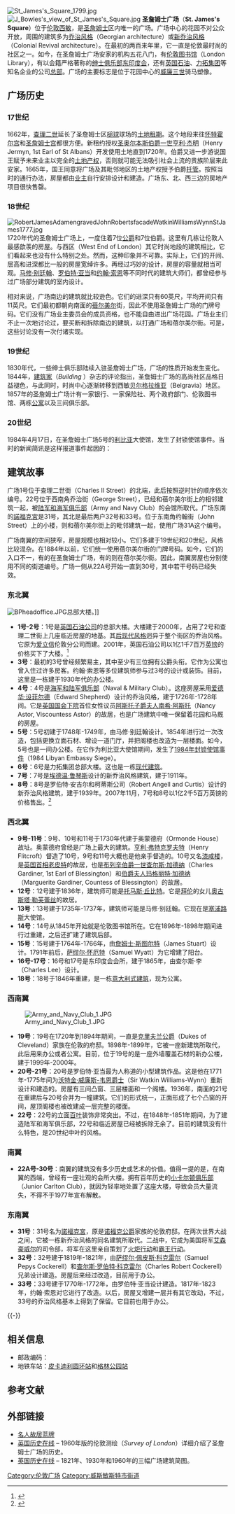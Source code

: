 {{NoteTA
|G1=PoliticiansUK
|G2=UK Places
}}
[[File:St_James's_Square_1799.jpg|thumb]]
[[File:J_Bowles's_view_of_St_James's_Square.jpg|thumb]]
'''圣詹姆士广场'''（'''St. James's Square'''）位于[[伦敦|伦敦]][[西敏市|西敏]]，是[[圣詹姆斯|圣詹姆士]]区内唯一的广场。广场中心的花园不对公众开放，周围的建筑多为[[乔治风格|乔治风格]]（Georgian architecture）或[[新乔治风格|新乔治风格]]（Colonial Revival architecture）。在最初的两百来年里，它一直是伦敦最时尚的社区之一。如今，在圣詹姆士广场安家的机构五花八门，有[[伦敦图书馆|伦敦图书馆]]（London Library），有以会籍严格著称的[[绅士俱乐部|绅士俱乐部]][[东印度会|东印度会]]，还有[[英国石油|英国石油]]、[[力拓集团|力拓集团]]等知名企业的公司[[总部|总部]]。广场的主要标志是位于花园中心的[[威廉三世_(英格兰)|威廉三世]]骑马塑像。

== 广场历史 ==
=== 17世纪 ===
1662年，[[查理二世_(英格兰)|查理二世]]延长了圣詹姆士区[[门球|槌球]]球场的[[租赁契约|土地租期]]。这个地段来往[[怀特霍尔宫|怀特霍尔宫]]和[[圣詹姆士宫|圣詹姆士宫]]都很方便。新租约授权[[圣奥尔本斯伯爵一世亨利·杰明|圣奥尔本斯伯爵一世亨利·杰明]]（Henry Jermyn, 1st Earl of St Albans）开发使用土地直到1720年。伯爵又进一步游说国王赋予未来业主以完全的[[官地|土地产权]]，否则就可能无法吸引社会上流的贵族阶层来此安家。1665年，国王同意将广场及其毗邻地区的土地产权授予伯爵[[信托|托管]]。按照当时的通行办法，房屋都由[[业主|业主]]自行安排设计和建造。广场东、北、西三边的房地产项目很快售罄。
=== 18世纪 ===
[[File:RobertJamesAdamengravedJohnRobertsfacadeWatkinWilliamsWynnStJames1777.jpg|thumb]] 
1720年代的圣詹姆士广场上，一度住着7位[[英国公爵列表|公爵]]和7位伯爵。这里有几栋让伦敦人最感歆羡的房屋。与西区（West End of London）其它时尚地段的建筑相比，它们看起来也没有什么特别之处。然而，这种印象并不可靠。实际上，它们的开间、层高和进深都比一般的房屋宽绰许多。再经过巧妙的设计，房屋的容量就相当可观。[[马修·别廷翰|马修·别廷翰]]、[[罗伯特·亚当|罗伯特·亚当]]和[[约翰·索恩|约翰·索恩]]等不同时代的建筑大师们，都曾经参与过广场部分建筑的室内设计。

相对来说，广场南边的建筑就比较逊色。它们的进深只有60英尺，平均开间只有11英尺。它们最初都朝向南面的[[蓓尔美尔|蓓尔美尔]]街，因此不使用圣詹姆士广场的门牌号码。它们没有广场业主委员会的成员资格，也不能自由进出广场花园。广场业主们不止一次地讨论过，要买断和拆除南边的建筑，以打通广场和蓓尔美尔街。可是，这些讨论没有一次付诸实现。

=== 19世纪 ===
1830年代，一些绅士俱乐部陆续入驻圣詹姆士广场，广场的性质开始发生变化。1844年，[[建筑家|建筑家]]（''Building'' ）杂志的评论指出，圣詹姆士广场的高尚社区品格日益褪色，与此同时，时尚中心逐渐转移到西敏[[贝尔格拉维亚|贝尔格拉维亚]]（Belgravia）地区。1857年的圣詹姆士广场计有一家银行、一家保险社、两个政府部门、伦敦图书馆、两栋[[公寓|公寓]]以及三间俱乐部。

=== 20世纪 ===
1984年4月17日，在圣詹姆士广场5号的[[利比亚|利比亚]]大使馆，发生了封锁使馆事件。当时的新闻简讯是这样报道事件起因的：
{{quote|伦敦市中心的利比亚人民委员会 （Libyan People's Bureau）开枪扫射了使馆外的示威群众，导致1名警官身亡、10人严重受伤。枪袭事件发生时，25岁的女警官[[伊冯·弗莱切尔谋杀案|伊冯·弗莱切尔]]正在现场帮助维持秩序。她在中枪后被送往[[西敏医院|西敏医院]]（Westminster Hospital），终因伤及腹部要害抢救无效身亡。<ref>{{cite web|language=en|publisher=BBC|title=1984: Libyan embassy shots kill policewoman|url=http://news.bbc.co.uk/onthisday/hi/dates/stories/april/17/newsid_2488000/2488369.stm|author=BBC News|date=1984年4月17日|accessdate=2010年5月26日|archive-date=2008年3月7日|archive-url=https://web.archive.org/web/20080307124245/http://news.bbc.co.uk/onthisday/hi/dates/stories/april/17/newsid_2488000/2488369.stm|dead-url=no}}</ref>}}

== 建筑故事 ==
广场1号位于查理二世街（Charles II Street）的北端，此后按照逆时针的顺序依次编号。22号位于西南角乔治街（George Street），已经和蓓尔美尔街上的相邻建筑一起，被[[陆军和海军俱乐部|陆军和海军俱乐部]]（Army and Navy Club）的会馆所取代。广场东南的[[諾福克宮|諾福克宮]]是31号，其北是最后两户32号和33号。位于东南角约翰街（John Street）上的小楼，则和蓓尔美尔街上的毗邻建筑一起，使用广场31A这个编号。

广场南翼的空间狭窄，房屋规模也相对较小。它们多建于19世纪和20世纪，风格比较混杂。在1884年以前，它们统一使用蓓尔美尔街的门牌号码。如今，它们的入口不一，有的在圣詹姆士广场，有的则在蓓尔美尔街。因此，南翼房屋也分别使用不同的街道编号。广场一侧从22A号开始一直到30号，其中若干号码已经失效。
=== 东北翼 ===
[[File:BPheadoffice.JPG|thumb]]总部大楼。]] 
* '''1号-2号'''：1号是[[英国石油公司|英国石油公司]]的总部大楼。大楼建于2000年，占用了2号和查理二世街上几座临近房屋的地基。其[[后现代主义建筑|后现代风格]]迥异于整个街区的乔治风格。它原为[[爱立信|爱立信]]伦敦分公司而建。2001年，英国石油公司以1亿1千7百万[[英镑|英镑]]的价格买下了大楼。<ref>{{cite web|language=en|publisher=Cision|title=Ericsson sells St. James's to BP|url=http://feed.ne.cision.com/wpyfs/00/00/00/00/00/02/5C/40/bit0001.pdf|author=Ericsson Press Release|date=2001年11月28日|accessdate=2010年5月26日|archive-date=2016年3月4日|archive-url=https://web.archive.org/web/20160304115257/http://feed.ne.cision.com/wpyfs/00/00/00/00/00/02/5C/40/bit0001.pdf|dead-url=no}}</ref>
* '''3号'''：最初的3号曾经频繁易主，其中至少有三位拥有公爵头衔。它作为公寓也曾入住过许多房客。约翰·索恩等多位建筑师参与过3号的设计或装饰。目前，这里是一栋建于1930年代的办公楼。
* '''4号'''：4号是[[海军和陆军俱乐部|海军和陆军俱乐部]]（Naval & Military Club）。这座房屋采用[[爱德华·设菲尔德|爱德华·设菲尔德]]（Edward Shepherd）设计的乔治风格，建于1726年-1728年间。它是[[英国国会|英国国会]][[英国下议院|下院]]首位女性议员[[阿斯托子爵夫人南希·阿斯托|阿斯托子爵夫人南希·阿斯托]]（Nancy Astor, Viscountess Astor）的故居，也是广场建筑中唯一保留着花园和马厩的房屋。
* '''5号'''：5号初建于1748年-1749年，由马修·别廷翰设计。1854年进行过一次改造，包括更换立面石材、增设一道门厅，并把阁楼也改造为一层楼面。如今，5号也是一间办公楼。在它作为利比亚大使馆期间，发生了[[1984年封锁使馆事件|1984年封锁使馆事件]]（1984 Libyan Embassy Siege）。
* '''6号'''：6号是力拓集团总部大楼。这也是一栋[[现代主义建筑|现代建筑]]。
* '''7号'''：7号是[[埃德温·鲁琴斯|埃德温·鲁琴斯]]设计的新乔治风格建筑，建于1911年。
* '''8号'''：8号是罗伯特·安吉尔和柯蒂斯公司（Robert Angell and Curtis）设计的新乔治风格建筑，建于1939年。2007年11月，7号和8号以1亿2千5百万英镑的价格售出。<ref>{{cite web|language=en|publisher=Timesonline|title=World's most expensive property sold in London|url=http://property.timesonline.co.uk/tol/life_and_style/property/article3559490.ece|author=Holly Watt|date=2008年3月16日|accessdate=2010年5月26日|archive-date=2011年4月29日|archive-url=https://web.archive.org/web/20110429081746/http://property.timesonline.co.uk/tol/life_and_style/property/article3559490.ece|dead-url=no}}</ref>

=== 西北翼 ===
* '''9号-11号'''：9号、10号和11号于1730年代建于奥蒙德府（Ormonde House）故址。奥蒙德府曾经是广场上最大的建筑。[[亨利·弗特克罗夫特|亨利·弗特克罗夫特]]（Henry Flitcroft）督造了10号，9号和11号大概也是他亲手督造的。10号又名[[漆咸楼|漆咸楼]]，是[[英国首相|英国首相]][[威廉·皮特，第一代查塔姆伯爵|老皮特]]的故居，也是[[布列辛伯爵一世查尔斯·加德纳|布列辛伯爵一世查尔斯·加德纳]]（Charles Gardiner, 1st Earl of Blessington）和[[伯爵夫人玛格丽特·加德纳|伯爵夫人玛格丽特·加德纳]]（Marguerite Gardiner, Countess of Blessington）的故居。
* '''12号'''：12号建于1836年，建筑师可能是[[汤玛斯·邱比特|托马斯·丘比特]]。它是[[乔治·戈登·拜伦|拜伦]]的女儿[[爱达·勒芙蕾丝|奥古斯塔·勒芙蕾丝]]的故居。
* '''13号'''：13号建于1735年-1737年，建筑师可能是马修·别廷翰。它现在是[[赛普勒斯|塞浦路斯]]大使馆。
* '''14号'''：14号从1845年开始就是伦敦图书馆所在。它在1896年-1898年期间进行过重建，之后还扩建了建筑后部。
* '''15号'''：15号建于1764年-1766年，由[[詹姆士·斯图尔特|詹姆士·斯图尔特]]（James Stuart）设计。1791年前后，[[萨缪尔·怀厄特|萨缪尔·怀厄特]]（Samuel Wyatt）为它增建了阳台。
* '''16号-17号'''：16号和17号是东印度会会所，建于1865年，由查尔斯·李（Charles Lee）设计。
* '''18号'''：18号于1846年重建，是一栋[[意大利式建筑|意大利式建筑]]，现为公寓。

=== 西南翼 ===
[[File:Army_and_Navy_Club_1.JPG|thumb]]
* '''19号'''：19号在1720年到1894年期间，一直是[[克里夫兰公爵|克里夫兰公爵]]（Dukes of Cleveland）家族在伦敦的府邸。1898年-1899年，它被一座新建筑所取代，此后用来办公或者公寓。目前，位于19号的是一座外墙覆盖石材的新办公楼，建于1999年-2000年。
* '''20号-21号'''：20号是罗伯特·亚当最为人称道的小型建筑作品。这是他在1771年-1775年间为[[沃特金·威廉斯-韦恩爵士|沃特金·威廉斯-韦恩爵士]]（Sir Watkin Williams-Wynn）重新设计和建造的。房屋有三间凸窗、三层楼面和一个阁楼。1936年，南面的21号在重建后与20号合并为一幢建筑。它们的形式统一，正面形成了七个凸窗的开间，屋顶阁楼也被改建成一层完整的楼面。 
* '''22号'''：22号的立面[[窗|百叶]]装饰非常突出。不过，在1848年-1851年期间，为了建造陆军和海军俱乐部，22号和临近房屋已经被拆除无余了。目前的建筑没有什么特色，是20世纪中叶的风格。

=== 南翼 ===
* '''22A号-30号'''：南翼的建筑没有多少历史或艺术的价值。值得一提的是，在南翼的西端，曾经有一座壮观的会所大楼。拥有百年历史的[[小卡尔顿俱乐部|小卡尔顿俱乐部]]（Junior Carlton Club），就因为轻率地处置了这座大楼，导致会员大量流失，不得不于1977年宣布解散。
=== 东南翼 ===
* '''31号'''：31号名为[[諾福克宮|諾福克宮]]，原是[[诺福克公爵|诺福克公爵]]家族的伦敦府邸。在两次世界大战之间，它被一栋新乔治风格的同名建筑所取代。二战中，它成为美国将军[[德怀特·大卫·艾森豪威尔|艾森豪威尔]]的司令部，将军在这里亲自策划了[[火炬行动|火炬行动]]和[[诺曼底战役|霸王行动]]。
* '''32号'''：32号建于1819年-1821年，由[[萨缪尔·佩皮斯·科克雷尔|萨缪尔·佩皮斯·科克雷尔]]（Samuel Pepys Cockerell）和[[查尔斯·罗伯特·科克雷尔|查尔斯·罗伯特·科克雷尔]]（Charles Robert Cockerell）兄弟设计建造。房屋后来经过改造，目前用于办公。
* '''33号'''：33号建于1770年-1772年，由罗伯特·亚当设计建造。1817年-1823年，约翰·索恩对它进行了改造。以后，房屋又增建一层并有其它改动，不过，33号的乔治风格基本上得到了保留。它目前也用于办公。
{{-}}
{{wide image|St James's Square, London - April 2009.jpg|1600px|圣詹姆士广场全景。}}

== 相关信息 ==
* 邮政编码：{{tsl|en|SW postcode area|SW郵政編碼地區|倫敦SW1Y}}
* 地铁车站：[[皮卡迪利圆环站|皮卡迪利圆环站]]和[[格林公园站|格林公园站]]

== 参考文献 ==
<div class="references-small">
<references />
</div>

== 外部链接 ==
* [http://www.english-heritage.org.uk/server/show/nav.1494 名人故居蓝牌]{{Wayback|url=http://www.english-heritage.org.uk/server/show/nav.1494 |date=20100311150437 }}
* [http://www.british-history.ac.uk/report.asp?compid=40545 英国历史在线]{{Wayback|url=http://www.british-history.ac.uk/report.asp?compid=40545 |date=20070928003852 }} – 1960年版的伦敦测绘（''Survey of London''）详细介绍了圣詹姆士广场的历史。
* [http://www.british-history.ac.uk/image.aspx?compid=40539&filename=figA.gif&pubid=292 英国历史在线]{{Wayback|url=http://www.british-history.ac.uk/image.aspx?compid=40539&filename=figA.gif&pubid=292 |date=20070927221604 }} – 1821年、1930年和1960年的三幅广场建筑简图。

{{coord|51.507244|-0.135299|display=title}}

[[Category:伦敦广场|Category:伦敦广场]]
[[Category:威斯敏斯特市街道|Category:威斯敏斯特市街道]]
